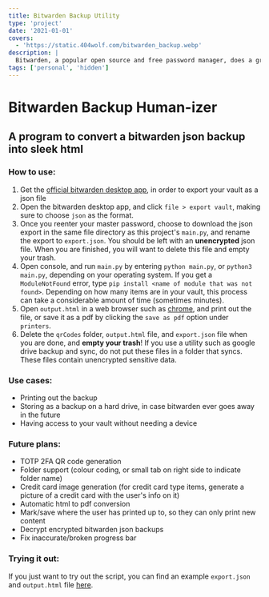 ```yaml
---
title: Bitwarden Backup Utility
type: 'project'
date: '2021-01-01'
covers:
  - 'https://static.404wolf.com/bitwarden_backup.webp'
description: |
  Bitwarden, a popular open source and free password manager, does a great job of securely storing passwords and other personal data in their cloud, well-encrypted and accessible. However, their option to export your vault (to maintain a local/physical backup) is to export it as a .json file, leaving data in a very human-unfriendly format. So, I made a program that converts the json to a more human readable html file, which one can print onto physical paper. In addition, I've integrated automatic favicon/icon fetching, QR code generation, databreach checks and more.
tags: ['personal', 'hidden']
---
```


# Bitwarden Backup Human-izer

## A program to convert a bitwarden json backup into sleek html

### How to use:

1. Get the [official bitwarden desktop app](https://bitwarden.com/download/), in
   order to export your vault as a json file
2. Open the bitwarden desktop app, and click `file > export vault`, making sure
   to choose `json` as the format.
3. Once you reenter your master password, choose to download the json export in
   the same file directory as this project's `main.py`, and rename the export to
   `export.json`. You should be left with an **unencrypted** json file. When you
   are finished, you will want to delete this file and empty your trash.
4. Open console, and run `main.py` by entering `python main.py`, or
   `python3 main.py`, depending on your operating system. If you get a
   `ModuleNotFound` error, type
   `pip install <name of module that was not found>`. Depending on how many
   items are in your vault, this process can take a considerable amount of time
   (sometimes minutes).
5. Open `output.html` in a web browser such as
   [chrome](https://www.google.com/chrome/), and print out the file, or save it
   as a pdf by clicking the `save as pdf` option under `printers`.
6. Delete the `qrCodes` folder, `output.html` file, and `export.json` file when
   you are done, and **empty your trash**! If you use a utility such as google
   drive backup and sync, do not put these files in a folder that syncs. These
   files contain unencrypted sensitive data.

### Use cases:

- Printing out the backup
- Storing as a backup on a hard drive, in case bitwarden ever goes away in the
  future
- Having access to your vault without needing a device

### Future plans:

- TOTP 2FA QR code generation
- Folder support (colour coding, or small tab on right side to indicate folder
  name)
- Credit card image generation (for credit card type items, generate a picture
  of a credit card with the user's info on it)
- Automatic html to pdf conversion
- Mark/save where the user has printed up to, so they can only print new content
- Decrypt encrypted bitwarden json backups
- Fix inaccurate/broken progress bar

### Trying it out:

If you just want to try out the script, you can find an example `export.json`
and `output.html` file
[here](https://gitlab.com/bread/BitwardenBackup/-/tree/main/demoImages).
